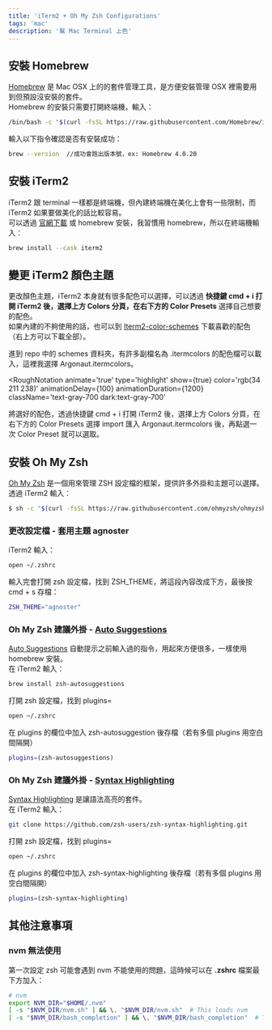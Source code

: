 ```yaml
---
title: 'iTerm2 + Oh My Zsh Configurations'
tags: 'mac'
description: '幫 Mac Terminal 上色'
---
```


## 安裝 Homebrew

[Homebrew](https://brew.sh/) 是 Mac OSX 上的的套件管理工具，是方便安裝管理 OSX 裡需要用到但預設沒安裝的套件。  
Homebrew 的安裝只需要打開終端機，輸入：

```zsh
/bin/bash -c "$(curl -fsSL https://raw.githubusercontent.com/Homebrew/install/HEAD/install.sh)"
```

輸入以下指令確認是否有安裝成功：

```zsh
brew --version  //成功會跑出版本號，ex: Homebrew 4.0.20
```

## 安裝 iTerm2

iTerm2 跟 terminal 一樣都是終端機，但內建終端機在美化上會有一些限制，而 iTerm2 如果要做美化的話比較容易。  
可以透過 [官網下載](https://iterm2.com/) 或 homebrew 安裝，我習慣用 homebrew，所以在終端機輸入：

```zsh
brew install --cask iterm2
```

## 變更 iTerm2 顏色主題

更改顏色主題，iTerm2 本身就有很多配色可以選擇，可以透過 **快捷鍵 cmd + i 打開 iTerm2 後，選擇上方 Colors 分頁，在右下方的 Color Presets** 選擇自己想要的配色。  
如果內建的不夠使用的話，也可以到 [Iterm2-color-schemes](https://iterm2colorschemes.com/) 下載喜歡的配色（右上方可以下載全部）。

<CloudinaryImg
  mdx
  publicId='boboncode/shorts/mac/iterm2+ohmyzsh-configurations/iterm2-color-schemes'
  alt='iterm2-color-schemes'
  width={600}
  height={420}
/>

進到 repo 中的 schemes 資料夾，有許多副檔名為 .itermcolors 的配色檔可以載入，這裡我選擇 Argonaut.itermcolors。

<CloudinaryImg
  mdx
  publicId='boboncode/shorts/mac/iterm2+ohmyzsh-configurations/argonaut-path'
  alt='argonaut-path'
  width={600}
  height={400}
/>

<RoughNotation
  animate='true'
  type='highlight'
  show={true}
  color='rgb(34 211 238)'
  animationDelay={100}
  animationDuration={1200}
  className='text-gray-700 dark:text-gray-700'
>
  將選好的配色，透過快捷鍵 cmd + i 打開 iTerm2 後，選擇上方 Colors
  分頁，在右下方的 Color Presets 選擇 import 匯入 Argonaut.itermcolors
  後，再點選一次 Color Preset 就可以選取。
</RoughNotation>
<CloudinaryImg
  mdx
  publicId='boboncode/shorts/mac/iterm2+ohmyzsh-configurations/argonaut'
  alt='argonaut'
  width={600}
  height={600}
/>
## 安裝 Oh My Zsh

[Oh My Zsh](https://ohmyz.sh/) 是一個用來管理 ZSH 設定檔的框架，提供許多外掛和主題可以選擇。  
透過 iTerm2 輸入：

```zsh
$ sh -c "$(curl -fsSL https://raw.githubusercontent.com/ohmyzsh/ohmyzsh/master/tools/install.sh)"
```

### 更改設定檔 - 套用主題 agnoster

iTerm2 輸入：

```zsh
open ~/.zshrc
```

輸入完會打開 zsh 設定檔，找到 ZSH_THEME，將這段內容改成下方，最後按 cmd + s 存檔：

```zsh title=".zshrc"
ZSH_THEME="agnoster"
```

### Oh My Zsh 建議外掛 - [Auto Suggestions](https://github.com/zsh-users/zsh-autosuggestions/blob/master/INSTALL.md?source=post_page-----77d5aae87b10--------------------------------)

[Auto Suggestions](https://github.com/zsh-users/zsh-autosuggestions/blob/master/INSTALL.md?source=post_page-----77d5aae87b10--------------------------------) 自動提示之前輸入過的指令，用起來方便很多，一樣使用 homebrew 安裝。  
在 iTerm2 輸入：

```zsh
brew install zsh-autosuggestions
```

打開 zsh 設定檔，找到 plugins=

```zsh
open ~/.zshrc
```

在 plugins 的欄位中加入 zsh-autosuggestion 後存檔（若有多個 plugins 用空白間隔開）

```zsh title=".zshrc"
plugins=(zsh-autosuggestions)
```

### Oh My Zsh 建議外掛 - [Syntax Highlighting](https://github.com/zsh-users/zsh-syntax-highlighting/blob/master/INSTALL.md)

[Syntax Highlighting](https://github.com/zsh-users/zsh-syntax-highlighting/blob/master/INSTALL.md) 是讓語法高亮的套件。  
在 iTerm2 輸入：

```zsh
git clone https://github.com/zsh-users/zsh-syntax-highlighting.git
```

打開 zsh 設定檔，找到 plugins=

```zsh
open ~/.zshrc
```

在 plugins 的欄位中加入 zsh-syntax-highlighting 後存檔（若有多個 plugins 用空白間隔開）

```zsh title=".zshrc"
plugins=(zsh-syntax-highlighting)
```

## 其他注意事項

### nvm 無法使用

第一次設定 zsh 可能會遇到 nvm 不能使用的問題，這時候可以在 **.zshrc** 檔案最下方加入：

```zsh title=".zshrc"
# nvm
export NVM_DIR="$HOME/.nvm"
[ -s "$NVM_DIR/nvm.sh" ] && \. "$NVM_DIR/nvm.sh"  # This loads nvm
[ -s "$NVM_DIR/bash_completion" ] && \. "$NVM_DIR/bash_completion"  # This loads nvm bash_completion
```
